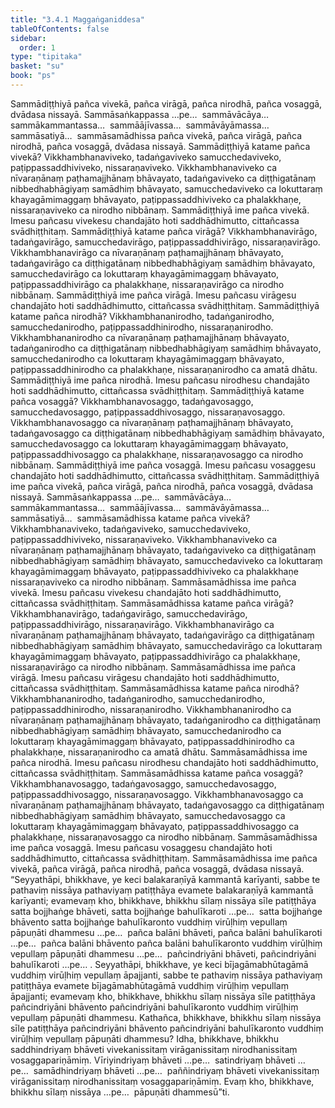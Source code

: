 ```yaml
---
title: "3.4.1 Maggaṅganiddesa"
tableOfContents: false
sidebar:
  order: 1
type: "tipitaka"
basket: "su"
book: "ps"
---
```



<DynamicBreadcrumb />

<Division number="24" book="ps" bookNo="26" page="317">

<Paragraph number="1838" book="ps">
Sammādiṭṭhiyā pañca vivekā, pañca virāgā, pañca nirodhā, pañca vosaggā, dvādasa nissayā. Sammāsaṅkappassa …pe…  sammāvācāya…  sammākammantassa…  sammāājīvassa…  sammāvāyāmassa…  sammāsatiyā…  sammāsamādhissa pañca vivekā, pañca virāgā, pañca nirodhā, pañca vosaggā, dvādasa nissayā.
</Paragraph>

<Paragraph number="1839" book="ps">
<Emphasis>Sammādiṭṭhiyā katame pañca vivekā?</Emphasis> Vikkhambhanaviveko, tadaṅgaviveko samucchedaviveko, paṭippassaddhiviveko, nissaraṇaviveko. Vikkhambhanaviveko ca nīvaraṇānaṃ paṭhamajjhānaṃ bhāvayato, tadaṅgaviveko ca diṭṭhigatānaṃ nibbedhabhāgiyaṃ samādhiṃ bhāvayato, samucchedaviveko ca lokuttaraṃ khayagāmimaggaṃ bhāvayato, paṭippassaddhiviveko ca phalakkhaṇe, nissaraṇaviveko ca nirodho nibbānaṃ. Sammādiṭṭhiyā ime pañca vivekā. Imesu pañcasu vivekesu chandajāto hoti saddhādhimutto, cittañcassa svādhiṭṭhitaṃ.
</Paragraph>

<Paragraph number="1840" book="ps">
<Emphasis>Sammādiṭṭhiyā katame pañca virāgā?</Emphasis> Vikkhambhanavirāgo, tadaṅgavirāgo, samucchedavirāgo, paṭippassaddhivirāgo, nissaraṇavirāgo. Vikkhambhanavirāgo ca nīvaraṇānaṃ paṭhamajjhānaṃ bhāvayato, tadaṅgavirāgo ca diṭṭhigatānaṃ nibbedhabhāgiyaṃ samādhiṃ bhāvayato, samucchedavirāgo ca lokuttaraṃ khayagāmimaggaṃ bhāvayato, paṭippassaddhivirāgo ca phalakkhaṇe, nissaraṇavirāgo ca nirodho nibbānaṃ. Sammādiṭṭhiyā ime pañca virāgā. Imesu pañcasu virāgesu chandajāto hoti saddhādhimutto, cittañcassa svādhiṭṭhitaṃ.
</Paragraph>

<Paragraph number="1841" book="ps">
<Emphasis>Sammādiṭṭhiyā katame pañca nirodhā?</Emphasis> Vikkhambhananirodho, tadaṅganirodho, samucchedanirodho, paṭippassaddhinirodho, nissaraṇanirodho. Vikkhambhananirodho ca nīvaraṇānaṃ paṭhamajjhānaṃ bhāvayato, tadaṅganirodho ca diṭṭhigatānaṃ nibbedhabhāgiyaṃ samādhiṃ bhāvayato, samucchedanirodho ca lokuttaraṃ khayagāmimaggaṃ bhāvayato, paṭippassaddhinirodho ca phalakkhaṇe, nissaraṇanirodho ca amatā dhātu. Sammādiṭṭhiyā ime pañca nirodhā. Imesu pañcasu nirodhesu chandajāto hoti saddhādhimutto, cittañcassa svādhiṭṭhitaṃ.
</Paragraph>

<Paragraph number="1842" book="ps">
<Emphasis>Sammādiṭṭhiyā katame pañca vosaggā?</Emphasis> Vikkhambhanavosaggo, tadaṅgavosaggo, samucchedavosaggo, paṭippassaddhivosaggo, nissaraṇavosaggo. Vikkhambhanavosaggo ca nīvaraṇānaṃ paṭhamajjhānaṃ bhāvayato, tadaṅgavosaggo ca diṭṭhigatānaṃ nibbedhabhāgiyaṃ samādhiṃ bhāvayato, samucchedavosaggo ca lokuttaraṃ khayagāmimaggaṃ bhāvayato, paṭippassaddhivosaggo ca phalakkhaṇe, nissaraṇavosaggo ca nirodho nibbānaṃ. Sammādiṭṭhiyā ime pañca vosaggā. Imesu pañcasu vosaggesu chandajāto hoti saddhādhimutto, cittañcassa svādhiṭṭhitaṃ. Sammādiṭṭhiyā ime pañca vivekā, pañca virāgā, pañca nirodhā, pañca vosaggā, dvādasa nissayā.
</Paragraph>

</Division>
<Division number="25" book="ps" bookNo="26" page="318">

<Paragraph number="1843" book="ps">
<Emphasis>Sammāsaṅkappassa …pe…  sammāvācāya…  sammākammantassa…  sammāājīvassa…  sammāvāyāmassa…  sammāsatiyā…  sammāsamādhissa katame pañca vivekā?</Emphasis> Vikkhambhanaviveko, tadaṅgaviveko, samucchedaviveko, paṭippassaddhiviveko, nissaraṇaviveko. Vikkhambhanaviveko ca nīvaraṇānaṃ paṭhamajjhānaṃ bhāvayato, tadaṅgaviveko ca diṭṭhigatānaṃ nibbedhabhāgiyaṃ samādhiṃ bhāvayato, samucchedaviveko ca lokuttaraṃ khayagāmimaggaṃ bhāvayato, paṭippassaddhiviveko ca phalakkhaṇe nissaraṇaviveko ca nirodho nibbānaṃ. Sammāsamādhissa ime pañca vivekā. Imesu pañcasu vivekesu chandajāto hoti saddhādhimutto, cittañcassa svādhiṭṭhitaṃ.
</Paragraph>

<Paragraph number="1844" book="ps">
<Emphasis>Sammāsamādhissa katame pañca virāgā?</Emphasis> Vikkhambhanavirāgo, tadaṅgavirāgo, samucchedavirāgo, paṭippassaddhivirāgo, nissaraṇavirāgo. Vikkhambhanavirāgo ca nīvaraṇānaṃ paṭhamajjhānaṃ bhāvayato, tadaṅgavirāgo ca diṭṭhigatānaṃ nibbedhabhāgiyaṃ samādhiṃ bhāvayato, samucchedavirāgo ca lokuttaraṃ khayagāmimaggaṃ bhāvayato, paṭippassaddhivirāgo ca phalakkhaṇe, nissaraṇavirāgo ca nirodho nibbānaṃ. Sammāsamādhissa ime pañca virāgā. Imesu pañcasu virāgesu chandajāto hoti saddhādhimutto, cittañcassa svādhiṭṭhitaṃ.
</Paragraph>

<Paragraph number="1845" book="ps">
<Emphasis>Sammāsamādhissa katame pañca nirodhā?</Emphasis> Vikkhambhananirodho, tadaṅganirodho, samucchedanirodho, paṭippassaddhinirodho, nissaraṇanirodho. Vikkhambhananirodho ca nīvaraṇānaṃ paṭhamajjhānaṃ bhāvayato, tadaṅganirodho ca diṭṭhigatānaṃ nibbedhabhāgiyaṃ samādhiṃ bhāvayato, samucchedanirodho ca lokuttaraṃ khayagāmimaggaṃ bhāvayato, paṭippassaddhinirodho ca phalakkhaṇe, nissaraṇanirodho ca amatā dhātu. Sammāsamādhissa ime pañca nirodhā. Imesu pañcasu nirodhesu chandajāto hoti saddhādhimutto, cittañcassa svādhiṭṭhitaṃ.
</Paragraph>

<Paragraph number="1846" book="ps">
<Emphasis>Sammāsamādhissa katame pañca vosaggā?</Emphasis> Vikkhambhanavosaggo, tadaṅgavosaggo, samucchedavosaggo, paṭippassaddhivosaggo, nissaraṇavosaggo. Vikkhambhanavosaggo ca nīvaraṇānaṃ paṭhamajjhānaṃ bhāvayato, tadaṅgavosaggo ca diṭṭhigatānaṃ nibbedhabhāgiyaṃ samādhiṃ bhāvayato, samucchedavosaggo ca lokuttaraṃ khayagāmimaggaṃ bhāvayato, paṭippassaddhivosaggo ca phalakkhaṇe, nissaraṇavosaggo ca nirodho nibbānaṃ. Sammāsamādhissa ime pañca vosaggā. Imesu pañcasu vosaggesu chandajāto hoti saddhādhimutto, cittañcassa svādhiṭṭhitaṃ. Sammāsamādhissa ime pañca vivekā, pañca virāgā, pañca nirodhā, pañca vosaggā, dvādasa nissayā.
</Paragraph>

</Division>
<Division number="26" book="ps" bookNo="26" page="319">

<Paragraph number="1847" book="ps">
“Seyyathāpi, bhikkhave, ye keci balakaraṇīyā kammantā karīyanti, sabbe te pathaviṃ nissāya pathaviyaṃ patiṭṭhāya evamete balakaraṇīyā kammantā karīyanti; evamevaṃ kho, bhikkhave, bhikkhu sīlaṃ nissāya sīle patiṭṭhāya satta bojjhaṅge bhāveti, satta bojjhaṅge bahulīkaroti …pe…  satta bojjhaṅge bhāvento satta bojjhaṅge bahulīkaronto vuddhiṃ virūḷhiṃ vepullaṃ pāpuṇāti dhammesu …pe…  pañca balāni bhāveti, pañca balāni bahulīkaroti …pe…  pañca balāni bhāvento pañca balāni bahulīkaronto vuddhiṃ virūḷhiṃ vepullaṃ pāpuṇāti dhammesu …pe…  pañcindriyāni bhāveti, pañcindriyāni bahulīkaroti …pe… .
</Paragraph>

<Paragraph number="1848" book="ps">
Seyyathāpi, bhikkhave, ye keci bījagāmabhūtagāmā vuddhiṃ virūḷhiṃ vepullaṃ āpajjanti, sabbe te pathaviṃ nissāya pathaviyaṃ patiṭṭhāya evamete bījagāmabhūtagāmā vuddhiṃ virūḷhiṃ vepullaṃ āpajjanti; evamevaṃ kho, bhikkhave, bhikkhu sīlaṃ nissāya sīle patiṭṭhāya pañcindriyāni bhāvento pañcindriyāni bahulīkaronto vuddhiṃ virūḷhiṃ vepullaṃ pāpuṇāti dhammesu.
</Paragraph>

<Paragraph number="1849" book="ps">
Kathañca, bhikkhave, bhikkhu sīlaṃ nissāya sīle patiṭṭhāya pañcindriyāni bhāvento pañcindriyāni bahulīkaronto vuddhiṃ virūḷhiṃ vepullaṃ pāpuṇāti dhammesu? Idha, bhikkhave, bhikkhu saddhindriyaṃ bhāveti vivekanissitaṃ virāganissitaṃ nirodhanissitaṃ vosaggapariṇāmiṃ. Vīriyindriyaṃ bhāveti …pe…  satindriyaṃ bhāveti …pe…  samādhindriyaṃ bhāveti …pe…  paññindriyaṃ bhāveti vivekanissitaṃ virāganissitaṃ nirodhanissitaṃ vosaggapariṇāmiṃ. Evaṃ kho, bhikkhave, bhikkhu sīlaṃ nissāya …pe…  pāpuṇāti dhammesū”ti.
</Paragraph>
</Division>